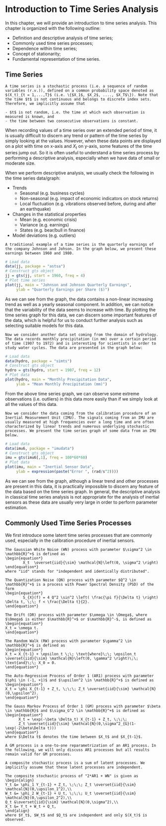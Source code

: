 # Introduction to Time Series Analysis {#timeseries}

In this chapter, we will provide an introduction to time series analysis. This chapter is organized with the following outline:

- Definition and descriptive analysis of time series;
- Commonly used time series processes;
- Dependence within time series;
- Concept of stationarity;
- Fundamental representation of time series. 

## Time Series
```definition
A time series is a stochastic process (i.e. a sequence of random variables (r.v.)), defined on a common probability space denoted as $(X_t)_{t = 1,...,T}$ (i.e. \{$X_1$, $X_2$, ...., $X_T$\}). Note that the time $t$ is not continuous and belongs to discrete index sets. Therefore, we implicitly assume that

- $t$ is not random, i.e. the time at which each observation is measured is known, and 
- the time between two consecutive observations is constant.
```

When recording values of a time series over an extended period of time, it is usually difficult to discern any trend or pattern of the time series by simply looking at the values. However, when these data points are displayed on a plot with time on x-axis and $X_t$ on y-axis, some features of the time series jump out. So it is often useful to understand a time series process by performing a descriptive analysis, especially when we have data of small or moderate size. 

When we perform descriptive analysis, we usually check the following in the time series data/graph:

- Trends
    - Seasonal (e.g. business cycles)
    - Non-seasonal (e.g. impact of economic indicators on stock returns)
    - Local fluctuation (e.g. vibrations observed before, during and after an earthquake)
- Changes in the statistical properties
    - Mean (e.g. economic crisis)
    - Variance (e.g. earnings)
    - States (e.g. bear/bull in finance)
- Model deviations (e.g. outliers)

```example
A traditional example of a time series is the quarterly earnings of the company Johnson and Johson. In the graph below, we present these earnings between 1960 and 1980.
```

```r
# Load data
data(jj, package = "astsa")
# Construct gts object
jj = gts(jj, start = 1960, freq = 4)
# Plot time series
plot(jj, main = "Johnson and Johnson Quarterly Earnings",
     ylab = "Quarterly Earnings per Share ($)") 
```

As we can see from the graph, the data contains a non-linear increasing trend as well as a yearly seasonal component. In addition, we can notice that the variability of the data seems to increase with time. By plotting the time series graph for this data, we can discern some important features of the data, which is helpful for us to conduct further analysis such as selecting suitable models for this data.

```example
Now we consider another data set coming from the domain of hydrology. The data records monthly precipitation (in mm) over a certain period of time (1907 to 1972) and is interesting for scientists in order to study water cycles. The data are presented in the graph below:
```

```r
# Load data
data(hydro, package = "simts")
# Construct gts object
hydro = gts(hydro, start = 1907, freq = 12)
# Plot data
plot(hydro, main = "Monthly Precipitation Data",
     ylab = "Mean Monthly Precipitation (mm)")
```

From the above time series graph, we can observe some extreme observations (i.e. outliers) in this data more easily than if we simply look at all the values of this data. 

```example
Now we consider the data coming from the calibration procedure of an Inertial Measurement Unit (IMU). The signals coming from an IMU are usually measured at high frequencies over a long time and are often characterized by linear trends and numerous underlying stochastic processes. We present the time series graph of some data from an IMU below.
```

```r
# Load data
data(imu6, package = "imudata")
# Construct gts object
imu = gts(imu6[,1], freq = 100*60*60)
# Plot data
plot(imu, main = "Inertial Sensor Data",
     ylab = expression(paste("Error ", (rad/s^2))))
```

As we can see from the graph, although a linear trend and other processes are present in this data, it is practically impossible to discern any feature of the data based on the time series graph. In general, the descriptive analysis in classical time series analysis is not appropriate for the analysis of inertial sensors as these data are usually very large in order to perform parameter estimation.


## Commonly Used Time Series Processes
We first introduce some latent time series processes that are commonly used, especially in the calibration procedure of inertial sensors.

```definition
The Gaussian White Noise (WN) process with parameter $\sigma^2 \in \mathbb{R}^+$ is defined as 
\begin{equation*}
		X_t  \overset{iid}{\sim} \mathcal{N}\left(0, \sigma^2 \right)
\end{equation*}
where "iid" stands for "independent and identically distributed".
```

```definition
The Quantization Noise (QN) process with parameter $Q^2 \in \mathbb{R}^+$ is a process with Power Spectral Density (PSD) of the form 
\begin{equation*}
		S_{X}(f) = 4 Q^2 \sin^2 \left( \frac{\pi f}{\Delta t} \right) \Delta t, \;\; f < \frac{\Delta t}{2}.
\end{equation*}
```

```definition
The Drift (DR) process with parameter $\omega \in \Omega$, where $\Omega$ is either $\mathbb{R}^+$ or $\mathbb{R}^-$, is defined as 
\begin{equation*}
X_t = \omega t.
\end{equation*}
```

```definition
The Random Walk (RW) process with parameter $\gamma^2 \in \mathbb{R}^+$ is defined as 
\begin{equation*}
X_t = X_{t-1} + \epsilon_t \;\; \text{where}\;\; \epsilon_t  \overset{iid}{\sim} \mathcal{N}\left(0, \gamma^2 \right)\;\; \text{and}\;\; X_0 = 0.
\end{equation*}
```

```definition
The Auto-Regressive Process of Order 1 (AR1) process with parameter $\phi \in (-1, +1)$ and $\upsilon^2 \in \mathbb{R}^+$ is defined as 
\begin{equation*}
X_t = \phi X_{t-1} + Z_t, \;\;\; Z_t \overset{iid}{\sim} \mathcal{N}(0,\upsilon^2).
\end{equation*}
```

```definition
The Gauss Markov Process of Order 1 (GM) process with parameter $\beta \in \mathbb{R}$ and $\sigma_G^2 \in \mathbb{R}^+$ is defined as 
\begin{equation*}
      X_t = \exp(-\beta \Delta_t) X_{t-1} + Z_t, \;\;\; 
      Z_t \overset{iid}{\sim} \mathcal{N}(0,\sigma^2_{G}(1-\exp(-2\beta\Delta t)))
\end{equation*}
where $\Delta t$ denotes the time between $X_t$ and $X_{t-1}$.
```

```exercise
A GM process is a one-to-one reparametrization of an AR1 process. In the following, we will only discuss AR1 processes but all results remain valid for GM processes.
```

```definition
A composite stochastic process is a sum of latent processes. We implicitly assume that these latent processes are independent.
```

```example
The composite stochastic process of "2*AR1 + WN" is given as
\begin{align}
Y_t &= \phi_1 Y_{t-1} + Z_t, \;\;\; Z_t \overset{iid}{\sim} \mathcal{N}(0,\upsilon_1^2),\\
W_t &= \phi_2 W_{t-1} + U_t, \;\;\; U_t \overset{iid}{\sim} \mathcal{N}(0,\upsilon_2^2),\\
Q_t &\overset{iid}{\sim} \mathcal{N}(0,\sigma^2),\\
X_t &= Y_t + W_t + Q_t,
\end{align}
where $Y_t$, $W_t$ and $Q_t$ are independent and only $(X_t)$ is observed.
```